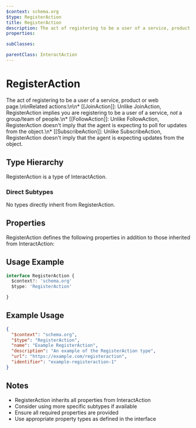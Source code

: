 ```yaml
---
$context: schema.org
$type: RegisterAction
title: RegisterAction
description: The act of registering to be a user of a service, product or web page.\n\nRelated actions:\n\n* [[JoinAction]]: Unlike JoinAction, RegisterAction implies you are registering to be a user of a service, *not* a group/team of people.\n* [[FollowAction]]: Unlike FollowAction, RegisterAction doesn't imply that the agent is expecting to poll for updates from the object.\n* [[SubscribeAction]]: Unlike SubscribeAction, RegisterAction doesn't imply that the agent is expecting updates from the object.
properties:

subClasses:

parentClass: InteractAction
---
```


# RegisterAction

The act of registering to be a user of a service, product or web page.\n\nRelated actions:\n\n* [[JoinAction]]: Unlike JoinAction, RegisterAction implies you are registering to be a user of a service, *not* a group/team of people.\n* [[FollowAction]]: Unlike FollowAction, RegisterAction doesn't imply that the agent is expecting to poll for updates from the object.\n* [[SubscribeAction]]: Unlike SubscribeAction, RegisterAction doesn't imply that the agent is expecting updates from the object.

## Type Hierarchy

RegisterAction is a type of InteractAction.

### Direct Subtypes

No types directly inherit from RegisterAction.

## Properties

RegisterAction defines the following properties in addition to those inherited from InteractAction:



## Usage Example

```typescript
interface RegisterAction {
  $context?: 'schema.org'
  $type: 'RegisterAction'

}
```

## Example Usage

```json
{
  "$context": "schema.org",
  "$type": "RegisterAction",
  "name": "Example RegisterAction",
  "description": "An example of the RegisterAction type",
  "url": "https://example.com/registeraction",
  "identifier": "example-registeraction-1"
}
```

## Notes

- RegisterAction inherits all properties from InteractAction
- Consider using more specific subtypes if available
- Ensure all required properties are provided
- Use appropriate property types as defined in the interface
